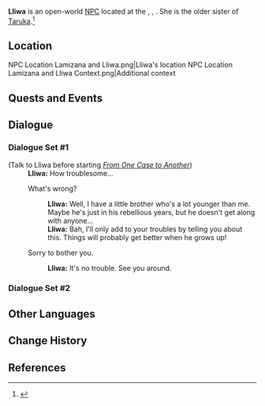 {{Meta
<!-- Remove this template after adding the missing info -->
|missing_NPC_profile  = yes
}}
{{Character Infobox
|type             = Open-World NPC
|image            = NPC Lliwa.png
|realname         = <!-- Optional, if different from in-game name -->
|deceased         = <!-- Past (for deceased prior to events of the game) or free response -->
|region           = Natlan
|location         = Natlan
|affiliation      = Flower-Feather Clan
|title            = Trainee

|ancestry         = <!-- Clan/family -->
|father           = 
|mother           = 
|spouse           = 
|sibling          = Taruka
|child            = 
|relative         = 

|voiceEN          = 
|voiceCN          = 
|voiceJP          = 
|voiceKR          = 
|dialoguereward   = 
}}
'''Lliwa''' is an open-world [[NPC]] located at the {{Location|Scorchwind Trial Grounds}}, {{Location|Tezcatepetonco Range}}, {{Location|Natlan}}. She is the older sister of [[Taruka]].<ref>{{Ref/Quest|Incidents Are Ever Sudden}}</ref>
<!-- Following a certain dialogue branch for the first time gives the player AMOUNT_AS_WORD [[Item]]. -->

==Location==
<gallery>
NPC Location Lamizana and Lliwa.png|Lliwa's location
NPC Location Lamizana and Lliwa Context.png|Additional context
</gallery>
<!--
==Profile==
Detailed story/lore information goes here.
''(To be added.)''

===Appearance===
Keep appearance section short and concise. Limit to 2 paragraphs with 3-4 sentences each.
''(To be added.)''
-->
==Quests and Events==
{{Quests and Events}}
<!--
==Idle Quotes==
{{Dialogue Start}}
:{{DIcon|Idle}} 
::{{A|VO Lliwa 01.ogg}} "{{Tx}}"
{{Dialogue End}}
-->
==Dialogue==
===Dialogue Set #1===
{{Dialogue Start}}
;(Talk to Lliwa before starting ''[[From One Case to Another]]'')
:'''Lliwa:''' How troublesome...
:{{DIcon}} What's wrong?
::'''Lliwa:''' Well, I have a little brother who's a lot younger than me. Maybe he's just in his rebellious years, but he doesn't get along with anyone...
::'''Lliwa:''' Bah, I'll only add to your troubles by telling you about this. Things will probably get better when he grows up!
:{{DIcon}} Sorry to bother you.
::'''Lliwa:''' It's no trouble. See you around.
{{Dialogue End}}

===Dialogue Set #2===
{{Transclude|Lamizana|Dialogue Set #2}}

==Other Languages==
{{Other Languages|default_hidden=1
|en      = Lliwa
|zhs     = 莉瓦
|zhs_rm  = Lìwǎ
|zht     = 莉瓦
|zht_rm  = Lìwǎ
|ja      = リヴァ
|ja_rm   = Riva
|ko      = 리와
|es      = Lliwa
|fr      = Lliwa
|ru      = Лива
|th      = Lliwa
|vi      = Lliwa
|de      = Lliwa
|id      = Lliwa
|pt      = Lliwa
|tr      = Lliwa
|it      = Lliwa
}}

==Change History==
{{Change History|5.2}}

==References==
{{Reflist}}